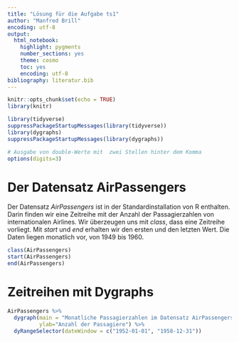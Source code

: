 ```yaml
---
title: "Lösung für die Aufgabe ts1"
author: "Manfred Brill"
encoding: utf-8
output:
  html_notebook:
    highlight: pygments
    number_sections: yes
    theme: cosmo
    toc: yes
    encoding: utf-8
bibliography: literatur.bib 
---
```


```r
knitr::opts_chunk$set(echo = TRUE)
library(knitr)

library(tidyverse)
suppressPackageStartupMessages(library(tidyverse))
library(dygraphs)
suppressPackageStartupMessages(library(dygraphs))

# Ausgabe von double-Werte mit  zwei Stellen hinter dem Komma
options(digits=3)
```

# Der Datensatz AirPassengers
Der Datensatz *AirPassengers* ist in der Standardinstallation von R enthalten. 
Darin finden wir eine Zeitreihe mit der Anzahl der Passagierzahlen von internationalen Airlines.
Wir überzeugen uns mit *class*, dass eine Zeitreihe vorliegt. Mit *start* und *end*
erhalten wir den ersten  und den letzten Wert. Die Daten liegen monatlich vor, von 1949 bis 1960.

```r
class(AirPassengers)
start(AirPassengers)
end(AirPassengers)
```

# Zeitreihen mit Dygraphs

```r
AirPassengers %>%
  dygraph(main = "Monatliche Passagierzahlen im Datensatz AirPassengers", width=800,
          ylab="Anzahl der Passagiere") %>% 
  dyRangeSelector(dateWindow = c("1952-01-01", "1958-12-31"))
```
